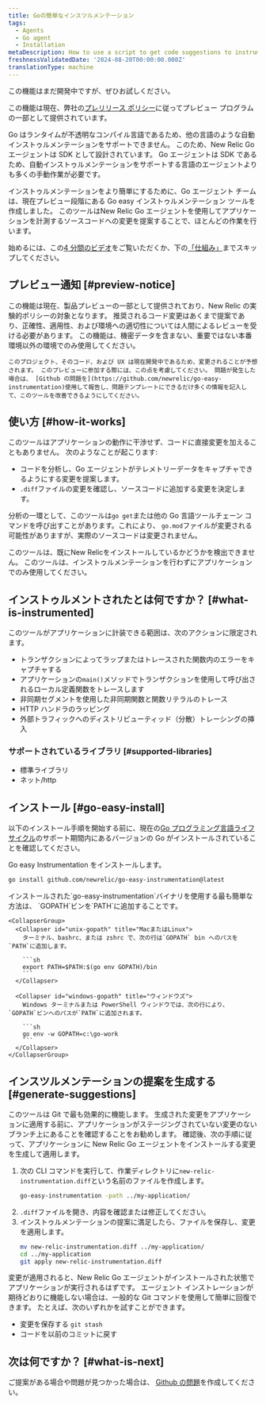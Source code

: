 ```yaml
---
title: Goの簡単なインスツルメンテーション
tags:
  - Agents
  - Go agent
  - Installation
metaDescription: How to use a script to get code suggestions to instrument your Golang apps and services.
freshnessValidatedDate: '2024-08-20T00:00:00.000Z'
translationType: machine
---
```


<Callout title="プレビュー">
  この機能はまだ開発中ですが、ぜひお試しください。

  この機能は現在、弊社の[プレリリース ポリシー](/docs/licenses/license-information/referenced-policies/new-relic-pre-release-policy)に従ってプレビュー プログラムの一部として提供されています。
</Callout>

Go はランタイムが不透明なコンパイル言語であるため、他の言語のような自動インストゥルメンテーションをサポートできません。 このため、New Relic Go エージェントは SDK として設計されています。 Go エージェントは SDK であるため、自動インストゥルメンテーションをサポートする言語のエージェントよりも多くの手動作業が必要です。

インストゥルメンテーションをより簡単にするために、Go エージェント チームは、現在プレビュー段階にある Go easy インストゥルメンテーション ツールを作成しました。 このツールはNew Relic Go エージェントを使用してアプリケーションを計測するソースコードへの変更を提案することで、ほとんどの作業を行います。

始めるには、この[4 分間のビデオ](https://asciinema.org/a/r0Il7o2eMiZaLKHIlew3IL2nx)をご覧いただくか、下の[「仕組み」](#how-it-works)までスキップしてください。

## プレビュー通知 [#preview-notice]

<CollapserGroup>
  <Collapser id="preview-usage-details" title="このプレビューから何が期待できるか">
    この機能は現在、製品プレビューの一部として提供されており、New Relic の実験的ポリシーの対象となります。 推奨されるコード変更はあくまで提案であり、正確性、適用性、および環境への適切性については人間によるレビューを受ける必要があります。 この機能は、機密データを含まない、重要ではない本番環境以外の環境でのみ使用してください。

    このプロジェクト、そのコード、および UX は現在開発中であるため、変更されることが予想されます。 このプレビューに参加する際には、この点を考慮してください。 問題が発生した場合は、 [Github の問題を](https://github.com/newrelic/go-easy-instrumentation)使用して報告し、問題テンプレートにできるだけ多くの情報を記入して、このツールを改善できるようにしてください。
  </Collapser>
</CollapserGroup>

## 使い方 [#how-it-works]

このツールはアプリケーションの動作に干渉せず、コードに直接変更を加えることもありません。 次のようなことが起こります:

* コードを分析し、Go エージェントがテレメトリーデータをキャプチャできるようにする変更を提案します。
* `.diff`ファイルの変更を確認し、ソースコードに追加する変更を決定します。

分析の一環として、このツールは`go get`または他の Go 言語ツールチェーン コマンドを呼び出すことがあります。これにより、 `go.mod`ファイルが変更される可能性がありますが、実際のソースコードは変更されません。

<Callout variant="important">
  このツールは、既にNew Relicをインストールしているかどうかを検出できません。 このツールは、インストゥルメンテーションを行わずにアプリケーションでのみ使用してください。
</Callout>

## インストゥルメントされたとは何ですか？ [#what-is-instrumented]

このツールがアプリケーションに計装できる範囲は、次のアクションに限定されます。

* トランザクションによってラップまたはトレースされた関数内のエラーをキャプチャする
* アプリケーションの`main()`メソッドでトランザクションを使用して呼び出されるローカル定義関数をトレースします
* 非同期セグメントを使用した非同期関数と関数リテラルのトレース
* HTTP ハンドラのラッピング
* 外部トラフィックへのディストリビューティッド（分散）トレーシングの挿入

### サポートされているライブラリ [#supported-libraries]

* 標準ライブラリ
* ネット/http

## インストール [#go-easy-install]

以下のインストール手順を開始する前に、現在の[Go プログラミング言語ライフサイクル](https://endoflife.date/go)のサポート期間内にあるバージョンの Go がインストールされていることを確認してください。

Go easy Instrumentation をインストールします。

```sh
go install github.com/newrelic/go-easy-instrumentation@latest
```

<CollapserGroup>
  <Collapser id="setup-go-path" title="GOPATHの設定">
    インストールされた`go-easy-instrumentation`バイナリを使用する最も簡単な方法は、 `GOPATH`ビンを`PATH`に追加することです。

    <CollapserGroup>
      <Collapser id="unix-gopath" title="MacまたはLinux">
        ターミナル、bashrc、または zshrc で、次の行は`GOPATH` bin へのパスを`PATH`に追加します。

        ```sh
        export PATH=$PATH:$(go env GOPATH)/bin
        ```
      </Collapser>

      <Collapser id="windows-gopath" title="ウィンドウズ">
        Windows ターミナルまたは PowerShell ウィンドウでは、次の行により、 `GOPATH`ビンへのパスが`PATH`に追加されます。

        ```sh
        go env -w GOPATH=c:\go-work
        ```
      </Collapser>
    </CollapserGroup>
  </Collapser>
</CollapserGroup>

## インスツルメンテーションの提案を生成する [#generate-suggestions]

このツールは Git で最も効果的に機能します。 生成された変更をアプリケーションに適用する前に、アプリケーションがステージングされていない変更のないブランチ上にあることを確認することをお勧めします。 確認後、次の手順に従って、アプリケーションに New Relic Go エージェントをインストールする変更を生成して適用します。

1. 次の CLI コマンドを実行して、作業ディレクトリに`new-relic-instrumentation.diff`という名前のファイルを作成します。
   ```sh
   go-easy-instrumentation -path ../my-application/
   ```
2. `.diff`ファイルを開き、内容を確認または修正してください。
3. インストゥルメンテーションの提案に満足したら、ファイルを保存し、変更を適用します。
   ```sh
   mv new-relic-instrumentation.diff ../my-application/
   cd ../my-application
   git apply new-relic-instrumentation.diff
   ```

変更が適用されると、New Relic Go エージェントがインストールされた状態でアプリケーションが実行されるはずです。 エージェント インストレーションが期待どおりに機能しない場合は、一般的な Git コマンドを使用して簡単に回復できます。 たとえば、次のいずれかを試すことができます。

* 変更を保存する `git stash`
* コードを以前のコミットに戻す

## 次は何ですか？ [#what-is-next]

ご提案がある場合や問題が見つかった場合は、 [Github の問題](https://github.com/newrelic/go-easy-instrumentation)を作成してください。